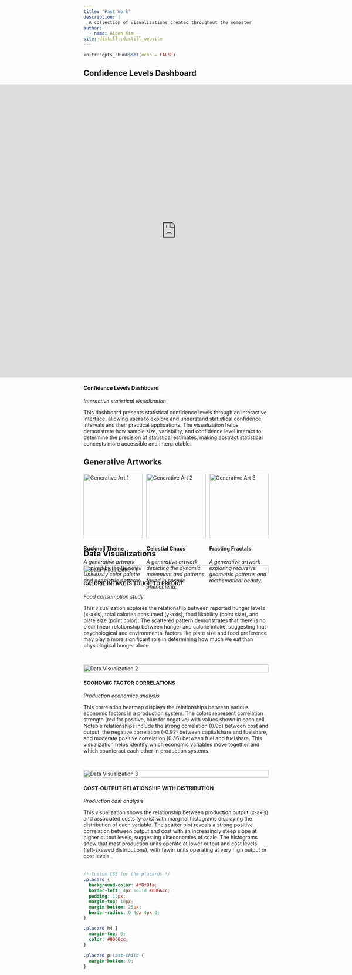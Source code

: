 ```yaml
---
title: "Past Work"
description: |
  A collection of visualizations created throughout the semester
author:
  - name: Aiden Kim
site: distill::distill_website
---
```


```r
knitr::opts_chunk$set(echo = FALSE)
```

## Confidence Levels Dashboard
```{=html}
<div style="width: 100vw; margin-left: calc(-50vw + 50%);">
  <iframe
    src="https://abby-flynt.shinyapps.io/ConfidenceLevels_Dashboard_Team2/"
    width="100%"
    height="800px"
    style="border:none;">
  </iframe>
</div>

<div class="placard">
  <h4>Confidence Levels Dashboard</h4>
  <p><em>Interactive statistical visualization</em></p>
  <p>This dashboard presents statistical confidence levels through an interactive interface, allowing users to explore and understand statistical confidence intervals and their practical applications. The visualization helps demonstrate how sample size, variability, and confidence level interact to determine the precision of statistical estimates, making abstract statistical concepts more accessible and interpretable.</p>
</div>

```


## Generative Artworks
```{=html}
<div style="display: flex; justify-content: space-between; gap: 10px; margin: 20px 0;">
  <div style="width: 32%;">
    <img src="Bucknell_Theme.png" alt="Generative Art 1" style="width: 100%;">
    <div class="placard">
      <h4>Bucknell Theme</h4>
      <p><em>A generative artwork inspired by the Bucknell University color palette and geometric patterns.</em></p>
    </div>
  </div>
  
  <div style="width: 32%;">
    <img src="Celestial_Chaos.png" alt="Generative Art 2" style="width: 100%;">
    <div class="placard">
      <h4>Celestial Chaos</h4>
      <p><em>A generative artwork depicting the dynamic movement and patterns found in cosmic phenomena.</em></p>
    </div>
  </div>
  
  <div style="width: 32%;">
    <img src="Fracting_Fractals.png" alt="Generative Art 3" style="width: 100%;">
    <div class="placard">
      <h4>Fracting Fractals</h4>
      <p><em>A generative artwork exploring recursive geometric patterns and mathematical beauty.</em></p>
    </div>
  </div>
</div>
```

## Data Visualizations
```{=html}
<div style="display: flex; flex-direction: column; gap: 30px; margin: 20px 0;">
  <!-- First Visualization -->
  <div style="width: 100%;">
    <img src="pastworkgraph_1.png" alt="Data Visualization 1" style="width: 100%; max-height: 500px; object-fit: contain;">
    <div class="placard">
      <h4>CALORIE INTAKE IS TOUGH TO PREDICT</h4>
      <p><em>Food consumption study</em></p>
      <p>This visualization explores the relationship between reported hunger levels (x-axis), total calories consumed (y-axis), food likability (point size), and plate size (point color). The scattered pattern demonstrates that there is no clear linear relationship between hunger and calorie intake, suggesting that psychological and environmental factors like plate size and food preference may play a more significant role in determining how much we eat than physiological hunger alone.</p>
    </div>
  </div>
  
  <!-- Second Visualization -->
  <div style="width: 100%;">
    <img src="pastworkgraph_2.png" alt="Data Visualization 2" style="width: 100%; max-height: 500px; object-fit: contain;">
    <div class="placard">
      <h4>ECONOMIC FACTOR CORRELATIONS</h4>
      <p><em>Production economics analysis</em></p>
      <p>This correlation heatmap displays the relationships between various economic factors in a production system. The colors represent correlation strength (red for positive, blue for negative) with values shown in each cell. Notable relationships include the strong correlation (0.95) between cost and output, the negative correlation (-0.92) between capitalshare and fuelshare, and moderate positive correlation (0.36) between fuel and fuelshare. This visualization helps identify which economic variables move together and which counteract each other in production systems.</p>
    </div>
  </div>
  
  <!-- Third Visualization -->
  <div style="width: 100%;">
    <img src="pastworkgraph_3.png" alt="Data Visualization 3" style="width: 100%; max-height: 500px; object-fit: contain;">
    <div class="placard">
      <h4>COST-OUTPUT RELATIONSHIP WITH DISTRIBUTION</h4>
      <p><em>Production cost analysis</em></p>
      <p>This visualization shows the relationship between production output (x-axis) and associated costs (y-axis) with marginal histograms displaying the distribution of each variable. The scatter plot reveals a strong positive correlation between output and cost with an increasingly steep slope at higher output levels, suggesting diseconomies of scale. The histograms show that most production units operate at lower output and cost levels (left-skewed distributions), with fewer units operating at very high output or cost levels.</p>
    </div>
  </div>
</div>
```



```css
/* Custom CSS for the placards */
.placard {
  background-color: #f8f9fa;
  border-left: 4px solid #0066cc;
  padding: 15px;
  margin-top: 10px;
  margin-bottom: 25px;
  border-radius: 0 4px 4px 0;
}

.placard h4 {
  margin-top: 0;
  color: #0066cc;
}

.placard p:last-child {
  margin-bottom: 0;
}
```
